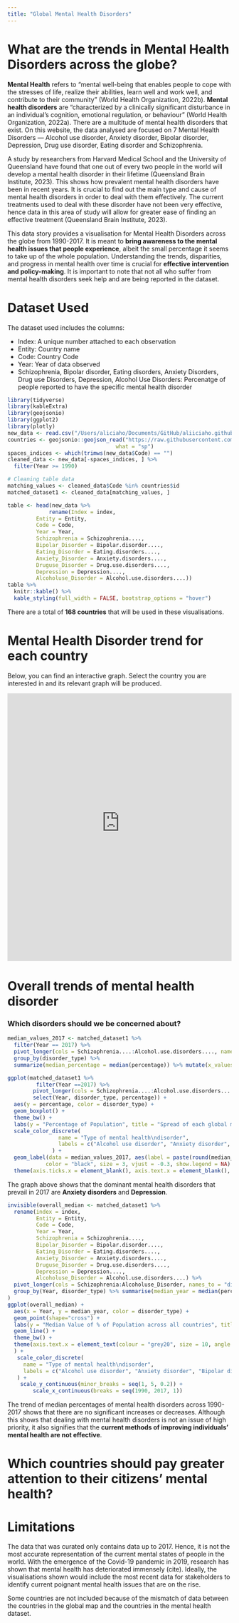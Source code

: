 ```yaml
---
title: "Global Mental Health Disorders"
---
```


# What are the trends in Mental Health Disorders across the globe?

**Mental Health** refers to "mental well-being that enables people to cope with the stresses of life, realize their abilities, learn well and work well, and contribute to their community" (World Health Organization, 2022b). **Mental health disorders** are "characterized by a clinically significant disturbance in an individual’s cognition, emotional regulation, or behaviour" (World Health Organization, 2022a). There are a multitude of mental health disorders that exist. On this website, the data analysed are focused on 7 Mental Health Disorders — Alcohol use disorder, Anxiety disorder, Bipolar disorder, Depression, Drug use disorder, Eating disorder and Schizophrenia.

A study by researchers from Harvard Medical School and the University of Queensland have found that one out of every two people in the world will develop a mental health disorder in their lifetime (Queensland Brain Institute, 2023). This shows how prevalent mental health disorders have been in recent years. It is crucial to find out the main type and cause of mental health disorders in order to deal with them effectively. The current treatments used to deal with these disorder have not been very effective, hence data in this area of study will allow for greater ease of finding an effective treatment (Queensland Brain Institute, 2023).

This data story provides a visualisation for Mental Health Disorders across the globe from 1990-2017. It is meant to **bring awareness to the mental health issues that people experience**, albeit the small percentage it seems to take up of the whole population. Understanding the trends, disparities, and progress in mental health over time is crucial for **effective intervention and policy-making**. It is important to note that not all who suffer from mental health disorders seek help and are being reported in the dataset.

# Dataset Used

The dataset used includes the columns: 

* Index: A unique number attached to each observation 
* Entity: Country name 
* Code: Country Code 
* Year: Year of data observed 
* Schizophrenia, Bipolar disorder, Eating disorders, Anxiety Disorders, Drug use Disorders, Depression, Alcohol Use Disorders: Percenatge of people reported to have the specific mental health disorder

```r
library(tidyverse)
library(kableExtra)
library(geojsonio)
library(ggplot2)
library(plotly)
new_data <- read.csv("/Users/aliciaho/Documents/GitHub/aliiciaho.github.io/personal_app/refined_NMdata.csv")
countries <- geojsonio::geojson_read("https://raw.githubusercontent.com/lvictory/maps-data/master/world.geo.json", 
                                  what = "sp")
spaces_indices <- which(trimws(new_data$Code) == "")
cleaned_data <- new_data[-spaces_indices, ] %>% 
  filter(Year >= 1990)

# Cleaning table data
matching_values <- cleaned_data$Code %in% countries$id 
matched_dataset1 <- cleaned_data[matching_values, ]
```

```r
table <- head(new_data %>%
             rename(Index = index,
         Entity = Entity,
         Code = Code,
         Year = Year,
         Schizophrenia = Schizophrenia....,
         Bipolar_Disorder = Bipolar.disorder....,
         Eating_Disorder = Eating.disorders....,
         Anxiety_Disorder = Anxiety.disorders....,
         Druguse_Disorder = Drug.use.disorders....,
         Depression = Depression....,
         Alcoholuse_Disorder = Alcohol.use.disorders....))
table %>%
  knitr::kable() %>%
  kable_styling(full_width = FALSE, bootstrap_options = "hover")
```

There are a total of **168 countries** that will be used in these visualisations. 

# Mental Health Disorder trend for each country
Below, you can find an interactive graph. Select the country you are interested in and its relevant graph will be produced. 

```{=html}
<iframe height="600" width="100%" frameborder="no" src="https://1ua3vn-alicia-ho.shinyapps.io/personal_app/"> </iframe>
```

# Overall trends of mental health disorder

### Which disorders should we be concerned about?
```r
median_values_2017 <- matched_dataset1 %>%
  filter(Year == 2017) %>%
  pivot_longer(cols = Schizophrenia....:Alcohol.use.disorders...., names_to = "disorder_type", values_to = "percentage") %>%
  group_by(disorder_type) %>%
  summarize(median_percentage = median(percentage)) %>% mutate(x_values = c(-0.32, -0.21, -0.11, 0, 0.11, 0.21, 0.32))

ggplot(matched_dataset1 %>%
         filter(Year ==2017) %>%
        pivot_longer(cols = Schizophrenia....:Alcohol.use.disorders...., names_to = "disorder_type", values_to = "percentage") %>%
        select(Year, disorder_type, percentage)) +
  aes(y = percentage, color = disorder_type) + 
  geom_boxplot() + 
  theme_bw() +
  labs(y = "Percentage of Population", title = "Spread of each global mental health disorder in 2017") +
  scale_color_discrete(
                name = "Type of mental health\ndisorder",
                labels = c("Alcohol use disorder", "Anxiety disorder", "Bipolar disorder", "Depression", "Drug use disorder", "Eating disorder", "Schizophrenia")
              ) +
  geom_label(data = median_values_2017, aes(label = paste(round(median_percentage, 3)), x = c(-0.32, -0.21, -0.11, 0, 0.11, 0.21, 0.32), y = median_percentage), 
            color = "black", size = 3, vjust = -0.3, show.legend = NA) +
  theme(axis.ticks.x = element_blank(), axis.text.x = element_blank(), axis.title.x = element_blank())
```

The graph above shows that the dominant mental health disorders that prevail in 2017 are **Anxiety disorders** and **Depression**. 


```r
invisible(overall_median <- matched_dataset1 %>%
  rename(index = index,
         Entity = Entity,
         Code = Code,
         Year = Year,
         Schizophrenia = Schizophrenia....,
         Bipolar_Disorder = Bipolar.disorder....,
         Eating_Disorder = Eating.disorders....,
         Anxiety_Disorder = Anxiety.disorders....,
         Druguse_Disorder = Drug.use.disorders....,
         Depression = Depression....,
         Alcoholuse_Disorder = Alcohol.use.disorders....) %>%
  pivot_longer(cols = Schizophrenia:Alcoholuse_Disorder, names_to = "disorder_type", values_to = "percentage") %>%
  group_by(Year, disorder_type) %>% summarise(median_year = median(percentage)) %>% ungroup()
)
ggplot(overall_median) +
  aes(x = Year, y = median_year, color = disorder_type) + 
  geom_point(shape="cross") +
  labs(y = "Median Value of % of Population across all countries", title = "Overall trend of median percentage values of mental health disorders worldwide \nfrom 1990-2017") +
  geom_line() +
  theme_bw() +
  theme(axis.text.x = element_text(colour = "grey20", size = 10, angle = 90, hjust = 0.5, vjust = 0.5) 
  ) +
   scale_color_discrete(
     name = "Type of mental health\ndisorder",
     labels = c("Alcohol use disorder", "Anxiety disorder", "Bipolar disorder", "Depression", "Drug use disorder", "Eating disorder", "Schizophrenia")
   ) +
    scale_y_continuous(minor_breaks = seq(1, 5, 0.2)) +
        scale_x_continuous(breaks = seq(1990, 2017, 1))

```
The trend of median percentages of mental health disorders across 1990-2017 shows that there are no significant increases or decreases. Although this shows that dealing with mental health disorders is not an issue of high priority, it also signifies that the **current methods of improving individuals' mental health are not effective**. 

# Which countries should pay greater attention to their citizens' mental health?



# Limitations

The data that was curated only contains data up to 2017. Hence, it is not the most accurate representation of the current mental states of people in the world. With the emergence of the Covid-19 pandemic in 2019, research has shown that mental health has deteriorated immensely (cite). Ideally, the visualisations shown would include the most recent data for stakeholders to identify current poignant mental health issues that are on the rise.

Some countries are not included because of the mismatch of data between the countries in the global map and the countries in the mental health dataset.
